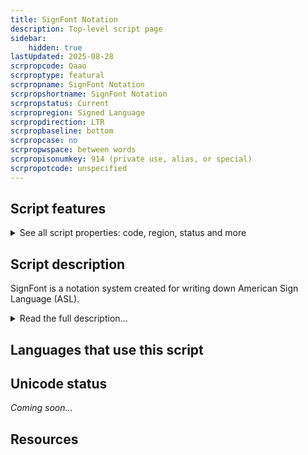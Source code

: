 ```yaml
---
title: SignFont Notation
description: Top-level script page
sidebar:
    hidden: true
lastUpdated: 2025-08-28
scrpropcode: Qaao
scrproptype: featural
scrpropname: SignFont Notation
scrpropshortname: SignFont Notation
scrpropstatus: Current
scrpropregion: Signed Language
scrpropdirection: LTR
scrpropbaseline: bottom
scrpropcase: no
scrpropwspace: between words
scrpropisonumkey: 914 (private use, alias, or special)
scrpropotcode: unspecified
---
```



## Script features

<details>
<summary> See all script properties: code, region, status and more</summary>
<ScriptInfo />
</details>

## Script description

SignFont is a notation system created for writing down American Sign Language (ASL).

<details>
<summary>Read the full description...</summary>It is used in a limited capacity for computerized texts. The symbols used are partially iconic, but limited provision is also made for non-manual and spatial locations, critical linguistic features that lack representation in some other sign language notation systems. Signfont notation has also been praised for having a much smaller symbol inventory than other sign language scripts, making it easier to learn. However, this means that not all the contrasts in ASL can be written using the script. In addition, the small symbol set makes it difficult to extend the script to signed languages other than ASL. Perhaps due to these disadvantages, it has found limited acceptance among the deaf.

SignFont is also distinguished from other sign language scripts in its representation of the simultaneous actions characteristic of signed languages. Any notation system must reduce these to a one-dimensional stream of symbols. Some sign language scripts make use of stacking characters to represent simultaneity, but SignFont is strictly linear, with conventions established as to which features need to be written first. For example, the symbol for continuous touch is written before any movement symbols to which it relates, even though the touch happens throughout the movement, i.e. is simultaneous with it.

Case is not used, although the first letter of a section is sometimes written in a larger size of font.

_This script is not currently recognized by [ISO 15924](http://www.unicode.org/iso15924/), but is included in ScriptSource for research purposes. If you have any information on this script, please add the information to the site. Your contributions can be a great help in refining and expanding the ISO 15924 standard._
</details>

## Languages that use this script

<WsList script='Qaao' wsMax='5' />

## Unicode status

_Coming soon..._

## Resources

<ScriptResources detailSummary='seemore' />

